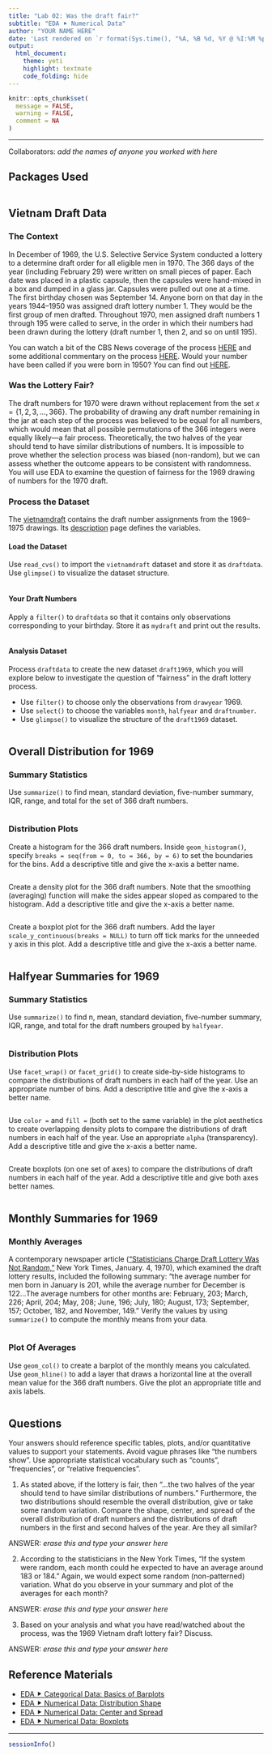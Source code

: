 ```yaml
---
title: "Lab 02: Was the draft fair?" 
subtitle: "EDA ⯈ Numerical Data"
author: "YOUR NAME HERE"
date: 'Last rendered on `r format(Sys.time(), "%A, %B %d, %Y @ %I:%M %p")`'
output: 
  html_document: 
    theme: yeti
    highlight: textmate
    code_folding: hide
---
```


```r
knitr::opts_chunk$set(
  message = FALSE,
  warning = FALSE,
  comment = NA
)
```
***

Collaborators: *add the names of anyone you worked with here*

## Packages Used

```r

```

## Vietnam Draft Data

### The Context

In December of 1969, the U.S. Selective Service System conducted a lottery to a determine draft order for all eligible men in 1970. The 366 days of the year (including February 29) were written on small pieces of paper. Each date was placed in a plastic capsule, then the capsules were hand-mixed in a box and dumped in a glass jar. Capsules were pulled out one at a time. The first birthday chosen was September 14. Anyone born on that day in the years 1944--1950 was assigned draft lottery number 1. They would be the first group of men drafted. Throughout 1970, men assigned draft numbers 1 through 195 were called to serve, in the order in which their numbers had been drawn during the lottery (draft number 1, then 2, and so on until 195). 

You can watch a bit of the CBS News coverage of the process [HERE](https://youtu.be/aS3-HdthMVo) and some additional commentary on the process [HERE](https://youtu.be/OkJH6sapQMA). Would your number have been called if you were born in 1950? You can find out [HERE](https://www.usatoday.com/vietnam-war/draft-picker/).

### Was the Lottery Fair?

The draft numbers for 1970 were drawn without replacement from the set $x = \{1, 2, 3, ..., 366\}$. The probability of drawing any draft number remaining in the jar at each step of the process was believed to be equal for all numbers, which would mean that all possible permutations of the 366 integers were equally likely---a fair process. Theoretically, the two halves of the year should tend to have similar distributions of numbers. It is impossible to prove whether the selection process was biased (non-random), but we can assess whether the outcome appears to be consistent with randomness. You will use EDA to examine the question of fairness for the 1969 drawing of numbers for the 1970 draft.

### Process the Dataset

The [vietnamdraft](https://raw.githubusercontent.com/STAT-JET-ASU/Datasets/master/Instructor/vietnamdraft.csv) contains the draft number assignments from the 1969--1975 drawings. Its [description](https://stat-jet-asu.github.io/Datasets/InstructorDescriptions/vietnamdraft.html) page defines the variables.

#### Load the Dataset

Use `read_cvs()` to import the `vietnamdraft` dataset and store it as `draftdata`. Use `glimpse()` to visualize the dataset structure.

```r

```

#### Your Draft Numbers

Apply a `filter()` to `draftdata` so that it contains only observations corresponding to your birthday. Store it as `mydraft` and print out the results. 

```r

```

#### Analysis Dataset

Process `draftdata` to create the new dataset `draft1969`, which you will explore below to investigate the question of "fairness" in the draft lottery process. 

* Use `filter()` to choose only the observations from `drawyear` 1969.
* Use `select()` to choose the variables `month`, `halfyear` and `draftnumber`.
* Use `glimpse()` to visualize the structure of the `draft1969` dataset.

```r

```

## Overall Distribution for 1969

### Summary Statistics

Use `summarize()` to find mean, standard deviation, five-number summary, IQR, range, and total for the set of 366 draft numbers.

```r

```

### Distribution Plots

Create a histogram for the 366 draft numbers. Inside `geom_histogram()`, specify `breaks = seq(from = 0, to = 366, by = 6)` to set the boundaries for the bins. Add a descriptive title and give the x-axis a better name.

```r

```

Create a density plot for the 366 draft numbers. Note that the smoothing (averaging) function will make the sides appear sloped as compared to the histogram. Add a descriptive title and give the x-axis a better name.

```r

```

Create a boxplot plot for the 366 draft numbers. Add the layer `scale_y_continuous(breaks = NULL)` to turn off tick marks for the unneeded y axis in this plot. Add a descriptive title and give the x-axis a better name.

```r

```

## Halfyear Summaries for 1969

### Summary Statistics

Use `summarize()` to find n, mean, standard deviation, five-number summary, IQR, range, and total for the draft numbers grouped by `halfyear`. 

```r

```

### Distribution Plots

Use `facet_wrap()` or `facet_grid()` to create side-by-side histograms to compare the distributions of draft numbers in each half of the year. Use an appropriate number of bins. Add a descriptive title and give the x-axis a better name.

```r

```

Use `color =` and `fill =` (both set to the same variable) in the plot aesthetics to create overlapping density plots to compare the distributions of draft numbers in each half of the year. Use an appropriate `alpha` (transparency). Add a descriptive title and give the x-axis a better name.

```r

```

Create boxplots (on one set of axes) to compare the distributions of draft numbers in each half of the year. Add a descriptive title and give both axes better names.

```r

```

## Monthly Summaries for 1969

### Monthly Averages

A contemporary newspaper article (<a href="https://www.nytimes.com/1970/01/04/archives/statisticians-charge-draft-lottery-was-not-random.html">“Statisticians Charge Draft Lottery Was Not Random,”</a> New York Times, January. 4, 1970), which examined the draft lottery results, included the following summary: "the average number for men born in January is 201, while the average number for December is 122...The average numbers for other months are: February, 203; March, 226; April, 204; May, 208; June, 196; July, 180; August, 173; September, 157; October, 182, and November, 149." Verify the values by using `summarize()` to compute the monthly means from your data. 

```r

```

### Plot Of Averages

Use `geom_col()` to create a barplot of the monthly means you calculated. Use `geom_hline()` to add a layer  that draws a horizontal line at the overall mean value for the 366 draft numbers. Give the plot an appropriate title and axis labels.

```r

```

## Questions

Your answers should reference specific tables, plots, and/or quantitative values to support your statements. Avoid vague phrases like "the numbers show". Use appropriate statistical vocabulary such as "counts", "frequencies", or "relative frequencies".

1) As stated above, if the lottery is fair, then "...the two halves of the year should tend to have similar distributions of numbers." Furthermore, the two distributions should resemble the overall distribution, give or take some random variation. Compare the shape, center, and spread of the overall distribution of draft numbers and the distributions of draft numbers in the first and second halves of the year. Are they all similar?

ANSWER: *erase this and type your answer here*

2) According to the statisticians in the New York Times, "If the system were random, each month could he expected to have an average around 183 or 184." Again, we would expect some random (non-patterned) variation. What do you observe in your summary and plot of the averages for each month? 

ANSWER: *erase this and type your answer here*

3) Based on your analysis and what you have read/watched about the process, was the 1969 Vietnam draft lottery fair? Discuss.

ANSWER: *erase this and type your answer here*

## Reference Materials

* [EDA ⯈ Categorical Data: Basics of Barplots](https://stat-jet-asu.github.io/Slides/STT3850/EDACategoricalPlots.html#1)
* [EDA ⯈ Numerical Data: Distribution Shape](https://stat-jet-asu.github.io/Slides/STT3850/EDANumericalShape.html#1)
* [EDA ⯈ Numerical Data: Center and Spread](https://stat-jet-asu.github.io/Slides/STT3850/EDANumericalCenterSpread.html#1)
* [EDA ⯈ Numerical Data: Boxplots](https://stat-jet-asu.github.io/Slides/STT3850/EDANumericalBox.html#1)

***
```r
sessionInfo()
```
